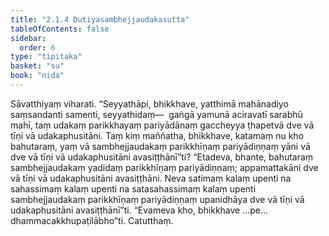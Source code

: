 ```yaml
---
title: "2.1.4 Dutiyasambhejjaudakasutta"
tableOfContents: false
sidebar:
  order: 6
type: "tipitaka"
basket: "su"
book: "nida"
---
```



<DynamicBreadcrumb />

<Division number="77" book="nida">

<Paragraph number="614" book="nida">
Sāvatthiyaṃ viharati. “Seyyathāpi, bhikkhave, yatthimā mahānadiyo saṃsandanti samenti, seyyathidaṃ—  gaṅgā yamunā aciravatī sarabhū mahī, taṃ udakaṃ parikkhayaṃ pariyādānaṃ gaccheyya ṭhapetvā dve vā tīṇi vā udakaphusitāni. Taṃ kiṃ maññatha, bhikkhave, katamaṃ nu kho bahutaraṃ, yaṃ vā sambhejjaudakaṃ parikkhīṇaṃ pariyādiṇṇaṃ yāni vā dve vā tīṇi vā udakaphusitāni avasiṭṭhānī”ti?
</Paragraph>

<Paragraph number="615" book="nida">
“Etadeva, bhante, bahutaraṃ sambhejjaudakaṃ yadidaṃ parikkhīṇaṃ pariyādiṇṇaṃ; appamattakāni dve vā tīṇi vā udakaphusitāni avasiṭṭhāni. Neva satimaṃ kalaṃ upenti na sahassimaṃ kalaṃ upenti na satasahassimaṃ kalaṃ upenti sambhejjaudakaṃ parikkhīṇaṃ pariyādiṇṇaṃ upanidhāya dve vā tīṇi vā udakaphusitāni avasiṭṭhānī”ti. “Evameva kho, bhikkhave …pe…  dhammacakkhupaṭilābho”ti.

</Paragraph>
</Division>

<Paragraph number="616" type="center" book="nida">
Catutthaṃ.
</Paragraph>